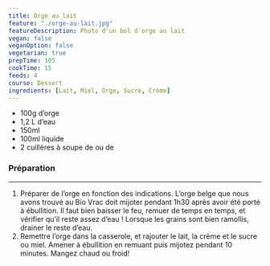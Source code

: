 ```yaml
---
title: Orge au lait
feature: "./orge-au-lait.jpg"
featureDescription: Photo d'un bol d'orge au lait
vegan: false
veganOption: false
vegetarian: true
prepTime: 105
cookTime: 15
feeds: 4
course: Dessert
ingredients: [Lait, Miel, Orge, Sucre, Crème]
---
```


<Ingredients>

- 100g <Ing id="orge">d’orge</Ing>
- 1,2 L d’eau
- 150ml <Ing id="lait"/>
- 100ml <Ing id="crème"/> liquide
- 2 cuillères à soupe de <Ing id="sucre"/> ou de <Ing id="miel"/>

</Ingredients>

### Préparation
---

1. Préparer de l’orge en fonction des indications. L’orge belge que nous avons trouvé au Bio Vrac doit mijoter pendant 1h30 après avoir été porté à ébullition. Il faut bien baisser le feu, remuer de temps en temps, et vérifier qu’il reste assez d’eau ! Lorsque les grains sont bien ramollis, drainer le reste d’eau.
2. Remettre l’orge dans la casserole, et rajouter le lait, la crème et le sucre ou miel. Amener à ébullition en remuant puis mijotez pendant 10 minutes. Mangez chaud ou froid!

